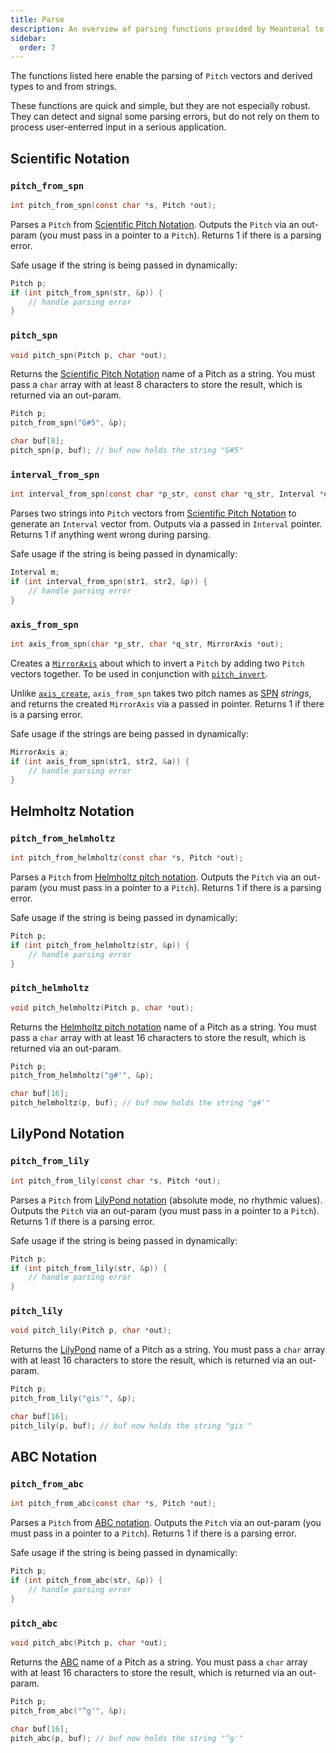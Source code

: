 ```yaml
---
title: Parse
description: An overview of parsing functions provided by Meantonal to handle Scientific Pitch Notation, HelmHoltz notation, LilyPond and ABC.
sidebar:
  order: 7
---
```



The functions listed here enable the parsing of `Pitch` vectors and derived types to and from strings.

<Aside type="caution">

These functions are quick and simple, but they are not especially robust. They can detect and signal some parsing errors, but do not rely on them to process user-enterred input in a serious application.

</Aside>

## Scientific Notation

### `pitch_from_spn`

```c
int pitch_from_spn(const char *s, Pitch *out);
```

Parses a `Pitch` from [Scientific Pitch Notation](https://en.wikipedia.org/wiki/Scientific_pitch_notation). Outputs the `Pitch` via an out-param (you must pass in a pointer to a `Pitch`). Returns 1 if there is a parsing error.

Safe usage if the string is being passed in dynamically:

```c
Pitch p;
if (int pitch_from_spn(str, &p)) {
    // handle parsing error
}
```

### `pitch_spn`

```c
void pitch_spn(Pitch p, char *out);
```

Returns the [Scientific Pitch Notation](https://en.wikipedia.org/wiki/Scientific_pitch_notation) name of a Pitch as a string. You must pass a `char` array with at least 8 characters to store the result, which is returned via an out-param.

```c
Pitch p;
pitch_from_spn("G#5", &p);

char buf[8];
pitch_spn(p, buf); // buf now holds the string "G#5"
```

### `interval_from_spn`

```c
int interval_from_spn(const char *p_str, const char *q_str, Interval *out);
```

Parses two strings into `Pitch` vectors from [Scientific Pitch Notation](https://en.wikipedia.org/wiki/Scientific_pitch_notation) to generate an `Interval` vector from. Outputs via a passed in `Interval` pointer. Returns 1 if anything went wrong during parsing.

Safe usage if the string is being passed in dynamically:

```c
Interval m;
if (int interval_from_spn(str1, str2, &p)) {
    // handle parsing error
}
```

### `axis_from_spn`

```c
int axis_from_spn(char *p_str, char *q_str, MirrorAxis *out);
```

Creates a [`MirrorAxis`](/c/types/#mirroraxis) about which to invert a `Pitch` by adding two `Pitch` vectors together. To be used in conjunction with [`pitch_invert`](/c/pitch/#pitch_invert).

Unlike [`axis_create`](/c/pitch/#axis_create), `axis_from_spn` takes two pitch names as [SPN](https://en.wikipedia.org/wiki/Scientific_pitch_notation) *strings*, and returns the created `MirrorAxis` via a passed in pointer. Returns 1 if there is a parsing error.

Safe usage if the strings are being passed in dynamically:

```c
MirrorAxis a;
if (int axis_from_spn(str1, str2, &a)) {
    // handle parsing error
}

```

## Helmholtz Notation

### `pitch_from_helmholtz`

```c
int pitch_from_helmholtz(const char *s, Pitch *out);
```

Parses a `Pitch` from [Helmholtz pitch notation](https://en.wikipedia.org/wiki/Helmholtz_pitch_notation). Outputs the `Pitch` via an out-param (you must pass in a pointer to a `Pitch`). Returns 1 if there is a parsing error.

Safe usage if the string is being passed in dynamically:

```c
Pitch p;
if (int pitch_from_helmholtz(str, &p)) {
    // handle parsing error
}
```

### `pitch_helmholtz`

```c
void pitch_helmholtz(Pitch p, char *out);
```

Returns the [Helmholtz pitch notation](https://en.wikipedia.org/wiki/Helmholtz_pitch_notation) name of a Pitch as a string. You must pass a `char` array with at least 16 characters to store the result, which is returned via an out-param.

```c
Pitch p;
pitch_from_helmholtz("g#'", &p);

char buf[16];
pitch_helmholtz(p, buf); // buf now holds the string "g#'"
```

## LilyPond Notation

### `pitch_from_lily`

```c
int pitch_from_lily(const char *s, Pitch *out);
```

Parses a `Pitch` from [LilyPond notation](https://lilypond.org/) (absolute mode, no rhythmic values). Outputs the `Pitch` via an out-param (you must pass in a pointer to a `Pitch`). Returns 1 if there is a parsing error.

Safe usage if the string is being passed in dynamically:

```c
Pitch p;
if (int pitch_from_lily(str, &p)) {
    // handle parsing error
}
```

### `pitch_lily`

```c
void pitch_lily(Pitch p, char *out);
```

Returns the [LilyPond](https://lilypond.org/) name of a Pitch as a string. You must pass a `char` array with at least 16 characters to store the result, which is returned via an out-param.

```c
Pitch p;
pitch_from_lily("gis'", &p);

char buf[16];
pitch_lily(p, buf); // buf now holds the string "gis'"
```

## ABC Notation

### `pitch_from_abc`

```c
int pitch_from_abc(const char *s, Pitch *out);
```

Parses a `Pitch` from [ABC notation](https://abcnotation.com/). Outputs the `Pitch` via an out-param (you must pass in a pointer to a `Pitch`). Returns 1 if there is a parsing error.

Safe usage if the string is being passed in dynamically:

```c
Pitch p;
if (int pitch_from_abc(str, &p)) {
    // handle parsing error
}
```

### `pitch_abc`

```c
void pitch_abc(Pitch p, char *out);
```

Returns the [ABC](https://abcnotation.com/) name of a Pitch as a string. You must pass a `char` array with at least 16 characters to store the result, which is returned via an out-param.

```c
Pitch p;
pitch_from_abc("^g'", &p);

char buf[16];
pitch_abc(p, buf); // buf now holds the string "^g'"
```

